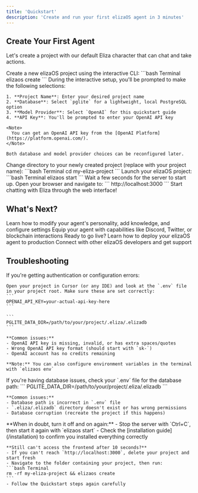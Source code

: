 ```yaml
---
title: 'Quickstart'
description: 'Create and run your first elizaOS agent in 3 minutes'
---
```


## Create Your First Agent

Let's create a project with our default Eliza character that can chat and take actions.

<Steps>
  <Step title="Create Your Project">
    Create a new elizaOS project using the interactive CLI:
    ```bash Terminal
    elizaos create
    ```
  </Step>

  <Step title="Configure Your Project">
    During the interactive setup, you'll be prompted to make the following selections:

    1. **Project Name**: Enter your desired project name
    2. **Database**: Select `pglite` for a lightweight, local PostgreSQL option
    3. **Model Provider**: Select `OpenAI` for this quickstart guide
    4. **API Key**: You'll be prompted to enter your OpenAI API key

    <Note>
      You can get an OpenAI API key from the [OpenAI Platform](https://platform.openai.com/).
    </Note>
    
    Both database and model provider choices can be reconfigured later.
  </Step>

  <Step title="Navigate to Your Project">
    Change directory to your newly created project (replace with your project name):
    ```bash Terminal
    cd my-eliza-project
    ```
  </Step>

  <Step title="Start Your Agent">
    Launch your elizaOS project:
    ```bash Terminal
    elizaos start
    ```
    Wait a few seconds for the server to start up.
  </Step>

  <Step title="Chat with Your Agent">
    Open your browser and navigate to:
    ```
    http://localhost:3000
    ```
    Start chatting with Eliza through the web interface!
  </Step>
</Steps>

## What's Next?

<CardGroup cols={2}>
  <Card title="Customize Your Agent" icon="palette" href="/development">
    Learn how to modify your agent's personality, add knowledge, and configure settings
  </Card>
  <Card title="Add Plugins" icon="puzzle-piece" href="/plugins">
    Equip your agent with capabilities like Discord, Twitter, or blockchain interactions
  </Card>
  <Card title="Deploy Your Agent" icon="rocket" href="/guides/plugin-publishing-guide">
    Ready to go live? Learn how to deploy your elizaOS agent to production
  </Card>
  <Card title="Join the Community" icon="users" href="https://discord.gg/ai16z">
    Connect with other elizaOS developers and get support
  </Card>
</CardGroup>

## Troubleshooting

<AccordionGroup>
  <Accordion icon="key" title="API key issues">
    If you're getting authentication or configuration errors:
    
    Open your project in Cursor (or any IDE) and look at the `.env` file in your project root. Make sure these are set correctly:
    ```
    OPENAI_API_KEY=your-actual-api-key-here
    ```
    
    ```
    PGLITE_DATA_DIR=/path/to/your/project/.eliza/.elizadb
    ```
    
    **Common issues:**
    - OpenAI API key is missing, invalid, or has extra spaces/quotes
    - Wrong OpenAI API key format (should start with `sk-`)
    - OpenAI account has no credits remaining
    
    **Note:** You can also configure environment variables in the terminal with `elizaos env`
  </Accordion>

  <Accordion icon="database" title="Database connection issues">
    If you're having database issues, check your `.env` file for the database path:
    ```
    PGLITE_DATA_DIR=/path/to/your/project/.eliza/.elizadb
    ```
    
    **Common issues:**
    - Database path is incorrect in `.env` file
    - `.eliza/.elizadb` directory doesn't exist or has wrong permissions
    - Database corruption (recreate the project if this happens)
  </Accordion>

  <Accordion icon="wrench" title="Other Common Issues">
    **When in doubt, turn it off and on again:**
    - Stop the server with `Ctrl+C`, then start it again with `elizaos start`
    - Check the [installation guide](/installation) to confirm you installed everything correctly
    
    **Still can't access the frontend after 10 seconds?**
    - If you can't reach `http://localhost:3000`, delete your project and start fresh
    - Navigate to the folder containing your project, then run:
    ```bash Terminal
    rm -rf my-eliza-project && elizaos create
    ```
    - Follow the Quickstart steps again carefully
  </Accordion>
</AccordionGroup>